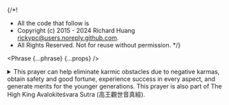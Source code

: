 {/*!
 * All the code that follow is
 * Copyright (c) 2015 - 2024 Richard Huang <rickypc@users.noreply.github.com>.
 * All Rights Reserved. Not for reuse without permission.
 */}


<Phrase {...phrase} {...props} />

<details>
  <summary>
    This prayer can help eliminate karmic obstacles due to negative karmas,
    obtain safety and good fortune, experience success in every aspect,
    and generate merits for the younger generations.
    This prayer is also part of The High King Avalokiteśvara Sutra (高王觀世音真經).
  </summary>
  <div>
    {/* @ts-ignore */}
    > Calling, calling out; Revealing, revealing all; Making heartfelt prayers;
    Dissolving, disappearing blame; Vanishing vanished blame; Eminent virtues appear;
    All blame is truly buried and gone by this power; So Be It!

    <MultiLingual {...phrase} />
  </div>
</details>
